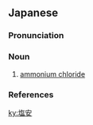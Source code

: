 ==Japanese==
{{ja-kanjitab|えん|あん|yomi=o}}

===Pronunciation===
{{ja-pron|yomi=o|えんあん|acc=0|acc_ref=DJR}}

===Noun===
{{ja-noun|えんあん}}

# {{lb|ja|inorganic compound|sort=えんあん}} [[ammonium chloride]]

===References===
<references/>

[[ky:塩安]]